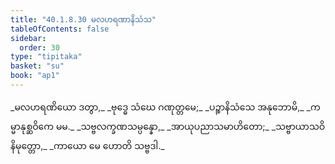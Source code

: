 ```yaml
---
title: "40.1.8.30 မလဟရဏာနိသံသ"
tableOfContents: false
sidebar:
  order: 30
type: "tipitaka"
basket: "su"
book: "ap1"
---
```



<DynamicBreadcrumb />

<Division number="166" book="ap1" e="ch" v="20" p="366">

<Paragraph number="4463" type="verses" book="ap1">
_မလဟရဏိယော ဒတွာ,_  
_ဗုဒ္ဓေ သံဃေ ဂဏုတ္တမေ;_  
_ပဉ္စာနိသံသေ အနုဘောမိ,_  
_ကမ္မာနုစ္ဆဝိကေ မမ._  

</Paragraph>

</Division>
<Division number="167" book="ap1" e="ch" v="20" p="366">

<Paragraph number="4464" type="verses" book="ap1">
_သဗ္ဗလက္ခဏသမ္ပန္နော,_  
_အာယုပညာသမာဟိတော;_  
_သဗ္ဗာယာသဝိနိမုတ္တော,_  
_ကာယော မေ ဟောတိ သဗ္ဗဒါ._
</Paragraph>
</Division>